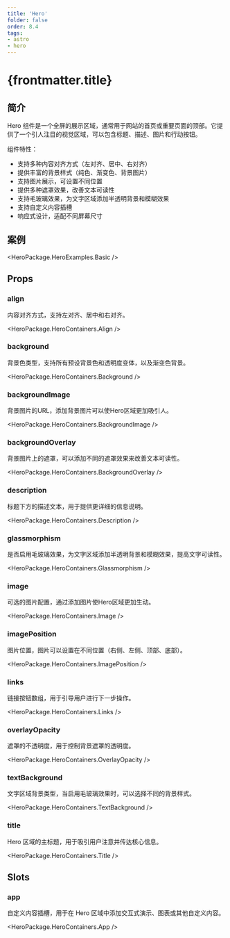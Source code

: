 ```yaml
---
title: 'Hero'
folder: false
order: 8.4
tags:
- astro
- hero
---
```



# {frontmatter.title}

## 简介

Hero 组件是一个全屏的展示区域，通常用于网站的首页或重要页面的顶部。它提供了一个引人注目的视觉区域，可以包含标题、描述、图片和行动按钮。

组件特性：

- 支持多种内容对齐方式（左对齐、居中、右对齐）
- 提供丰富的背景样式（纯色、渐变色、背景图片）
- 支持图片展示，可设置不同位置
- 提供多种遮罩效果，改善文本可读性
- 支持毛玻璃效果，为文字区域添加半透明背景和模糊效果
- 支持自定义内容插槽
- 响应式设计，适配不同屏幕尺寸

## 案例

<HeroPackage.HeroExamples.Basic />

## Props

### align

内容对齐方式，支持左对齐、居中和右对齐。

<HeroPackage.HeroContainers.Align />

### background

背景色类型，支持所有预设背景色和透明度变体，以及渐变色背景。

<HeroPackage.HeroContainers.Background />

### backgroundImage

背景图片的URL，添加背景图片可以使Hero区域更加吸引人。

<HeroPackage.HeroContainers.BackgroundImage />

### backgroundOverlay

背景图片上的遮罩，可以添加不同的遮罩效果来改善文本可读性。

<HeroPackage.HeroContainers.BackgroundOverlay />

### description

标题下方的描述文本，用于提供更详细的信息说明。

<HeroPackage.HeroContainers.Description />

### glassmorphism

是否启用毛玻璃效果，为文字区域添加半透明背景和模糊效果，提高文字可读性。

<HeroPackage.HeroContainers.Glassmorphism />

### image

可选的图片配置，通过添加图片使Hero区域更加生动。

<HeroPackage.HeroContainers.Image />

### imagePosition

图片位置，图片可以设置在不同位置（右侧、左侧、顶部、底部）。

<HeroPackage.HeroContainers.ImagePosition />

### links

链接按钮数组，用于引导用户进行下一步操作。

<HeroPackage.HeroContainers.Links />

### overlayOpacity

遮罩的不透明度，用于控制背景遮罩的透明度。

<HeroPackage.HeroContainers.OverlayOpacity />

### textBackground

文字区域背景类型，当启用毛玻璃效果时，可以选择不同的背景样式。

<HeroPackage.HeroContainers.TextBackground />

### title

Hero 区域的主标题，用于吸引用户注意并传达核心信息。

<HeroPackage.HeroContainers.Title />

## Slots

### app

自定义内容插槽，用于在 Hero 区域中添加交互式演示、图表或其他自定义内容。

<HeroPackage.HeroContainers.App />
